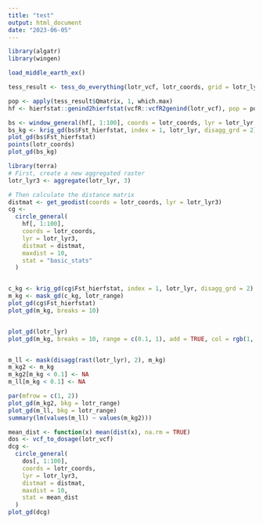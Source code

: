 ```yaml
---
title: "test"
output: html_document
date: "2023-06-05"
---
```

```r
library(algatr)
library(wingen)
```

```r
load_middle_earth_ex()
```

```r
tess_result <- tess_do_everything(lotr_vcf, lotr_coords, grid = lotr_lyr, K_selection = "auto", Kvals = 1:20)

pop <- apply(tess_result$Qmatrix, 1, which.max)
hf <- hierfstat::genind2hierfstat(vcfR::vcfR2genind(lotr_vcf), pop = pop)

bs <- window_general(hf[, 1:100], coords = lotr_coords, lyr = lotr_lyr, wdim = 7, fact = 3, stat = "basic_stats")
bs_kg <- krig_gd(bs$Fst_hierfstat, index = 1, lotr_lyr, disagg_grd = 2)
plot_gd(bs$Fst_hierfstat)
points(lotr_coords)
plot_gd(bs_kg)
```

```r
library(terra)
# First, create a new aggregated raster
lotr_lyr3 <- aggregate(lotr_lyr, 3)

# Then calculate the distance matrix
distmat <- get_geodist(coords = lotr_coords, lyr = lotr_lyr3)
cg <-
  circle_general(
    hf[, 1:100],
    coords = lotr_coords,
    lyr = lotr_lyr3,
    distmat = distmat,
    maxdist = 10,
    stat = "basic_stats"
  )


c_kg <- krig_gd(cg$Fst_hierfstat, index = 1, lotr_lyr, disagg_grd = 2)
m_kg <- mask_gd(c_kg, lotr_range)
plot_gd(cg$Fst_hierfstat)
plot_gd(m_kg, breaks = 10)


plot_gd(lotr_lyr)
plot_gd(m_kg, breaks = 10, range = c(0.1, 1), add = TRUE, col = rgb(1, 1, 1, 0.5), legend = FALSE)


m_ll <- mask(disagg(rast(lotr_lyr), 2), m_kg)
m_kg2 <- m_kg
m_kg2[m_kg < 0.1] <- NA
m_ll[m_kg < 0.1] <- NA

par(mfrow = c(1, 2))
plot_gd(m_kg2, bkg = lotr_range)
plot_gd(m_ll, bkg = lotr_range)
summary(lm(values(m_ll) ~ values(m_kg2)))
```

```r
mean_dist <- function(x) mean(dist(x), na.rm = TRUE)
dos <- vcf_to_dosage(lotr_vcf)
dcg <-
  circle_general(
    dos[, 1:100],
    coords = lotr_coords,
    lyr = lotr_lyr3,
    distmat = distmat,
    maxdist = 10,
    stat = mean_dist
  )
plot_gd(dcg)
```

